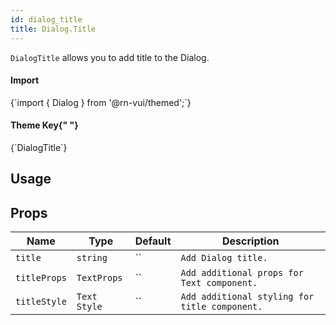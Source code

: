 ```yaml
---
id: dialog_title
title: Dialog.Title
---
```



<IconsStyle />

`DialogTitle` allows you to add title to the Dialog.

<div class="row inline-flex-center">
  <div class="col col--3">
    <h4>Import</h4>
  </div>
  <div class="col col--9">
    <CodeBlock>{`import { Dialog } from '@rn-vui/themed';`}</CodeBlock>
  </div>
  <div class="col col--3">
    <h4>
      Theme Key{" "}
      <a href="../customizing#using-themeprovider">
        <BiInfoCircle />
      </a>
    </h4>
  </div>
  <div class="col col--9">
    <CodeBlock>{`DialogTitle`}</CodeBlock>
  </div>
</div>

## Usage

## Props

<div class='table-responsive'>

| Name         | Type         | Default | Description                                   |
| ------------ | ------------ | ------- | --------------------------------------------- |
| `title`      | `string`     | ``      | `Add Dialog title.`                           |
| `titleProps` | `TextProps`  | ``      | `Add additional props for Text component.`    |
| `titleStyle` | `Text Style` | ``      | `Add additional styling for title component.` |

</div>
